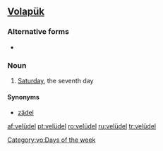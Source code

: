==[[Volapük]]==

===Alternative forms===
* {{l|vo|veluydel}}

===Noun===
{{infl|vo|noun}}

# {{archaic|lang=vo}} [[Saturday]], the seventh day

====Synonyms====
* [[zädel]]

[[Category:vo:Days of the week]]

[[af:velüdel]]
[[pt:velüdel]]
[[ro:velüdel]]
[[ru:velüdel]]
[[tr:velüdel]]